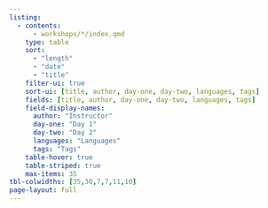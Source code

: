 ```yaml
---
listing:
  - contents:
      - workshops/*/index.qmd
    type: table
    sort: 
      - "length"
      - "date"
      - "title"
    filter-ui: true
    sort-ui: [title, author, day-one, day-two, languages, tags]
    fields: [title, author, day-one, day-two, languages, tags]
    field-display-names:
      author: "Instructor"
      day-one: "Day 1"
      day-two: "Day 2"
      languages: "Languages"
      tags: "Tags"
    table-hover: true
    table-striped: true
    max-items: 35
tbl-colwidths: [35,30,7,7,11,10]
page-layout: full
---
```

